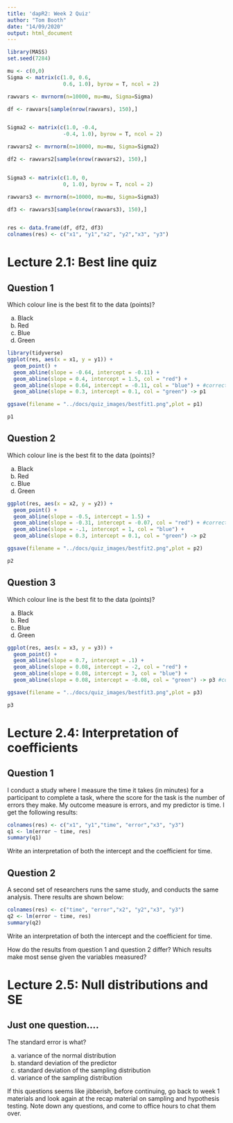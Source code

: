 ```yaml
---
title: 'dapR2: Week 2 Quiz'
author: "Tom Booth"
date: "14/09/2020"
output: html_document
---
```


```r
library(MASS)
set.seed(7284)

mu <- c(0,0)
Sigma <- matrix(c(1.0, 0.6,
                  0.6, 1.0), byrow = T, ncol = 2)

rawvars <- mvrnorm(n=10000, mu=mu, Sigma=Sigma)

df <- rawvars[sample(nrow(rawvars), 150),]


Sigma2 <- matrix(c(1.0, -0.4,
                  -0.4, 1.0), byrow = T, ncol = 2)

rawvars2 <- mvrnorm(n=10000, mu=mu, Sigma=Sigma2)

df2 <- rawvars2[sample(nrow(rawvars2), 150),]


Sigma3 <- matrix(c(1.0, 0,
                  0, 1.0), byrow = T, ncol = 2)

rawvars3 <- mvrnorm(n=10000, mu=mu, Sigma=Sigma3)

df3 <- rawvars3[sample(nrow(rawvars3), 150),]


res <- data.frame(df, df2, df3)
colnames(res) <- c("x1", "y1","x2", "y2","x3", "y3")
```




# Lecture 2.1: Best line quiz

## Question 1
Which colour line is the best fit to the data (points)?

a. Black
b. Red
c. Blue
d. Green


```r
library(tidyverse)
ggplot(res, aes(x = x1, y = y1)) +
  geom_point() +
  geom_abline(slope = -0.64, intercept = -0.11) +
  geom_abline(slope = 0.4, intercept = 1.5, col = "red") +
  geom_abline(slope = 0.64, intercept = -0.11, col = "blue") + #correct
  geom_abline(slope = 0.3, intercept = 0.1, col = "green") -> p1

ggsave(filename = "../docs/quiz_images/bestfit1.png",plot = p1)

p1
```


## Question 2
Which colour line is the best fit to the data (points)?

a. Black
b. Red
c. Blue
d. Green


```r
ggplot(res, aes(x = x2, y = y2)) +
  geom_point() +
  geom_abline(slope = -0.5, intercept = 1.5) +
  geom_abline(slope = -0.31, intercept = -0.07, col = "red") + #correct
  geom_abline(slope = -.1, intercept = 1, col = "blue") +
  geom_abline(slope = 0.3, intercept = 0.1, col = "green") -> p2

ggsave(filename = "../docs/quiz_images/bestfit2.png",plot = p2)

p2
```



## Question 3

Which colour line is the best fit to the data (points)?

a. Black
b. Red
c. Blue
d. Green


```r
ggplot(res, aes(x = x3, y = y3)) +
  geom_point() +
  geom_abline(slope = 0.7, intercept = .1) +
  geom_abline(slope = 0.08, intercept = -2, col = "red") +
  geom_abline(slope = 0.08, intercept = 3, col = "blue") +
  geom_abline(slope = 0.08, intercept = -0.08, col = "green") -> p3 #correct 

ggsave(filename = "../docs/quiz_images/bestfit3.png",plot = p3)

p3
```


# Lecture 2.4: Interpretation of coefficients

## Question 1
I conduct a study where I measure the time it takes (in minutes) for a participant to complete a task, where the score for the task is the number of errors they make. My outcome measure is errors, and my predictor is time. I get the following results:

```r
colnames(res) <- c("x1", "y1","time", "error","x3", "y3")
q1 <- lm(error ~ time, res)
summary(q1)
```

Write an interpretation of both the intercept and the coefficient for time.


## Question 2
A second set of researchers runs the same study, and conducts the same analysis. There results are shown below:

```r
colnames(res) <- c("time", "error","x2", "y2","x3", "y3")
q2 <- lm(error ~ time, res)
summary(q2)
```

Write an interpretation of both the intercept and the coefficient for time.

How do the results from question 1 and question 2 differ? Which results make most sense given the variables measured?


# Lecture 2.5: Null distributions and SE

## Just one question....

The standard error is what?

a. variance of the normal distribution
b. standard deviation of the predictor
c. standard deviation of the sampling distribution
d. variance of the sampling distribution

If this questions seems like jibberish, before continuing, go back to week 1 materials and look again at the recap material on sampling and hypothesis testing. Note down any questions, and come to office hours to chat them over.
